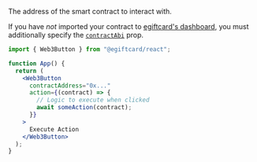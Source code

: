 The address of the smart contract to interact with.

If you have _not_ imported your contract to [egiftcard's dashboard](https://egiftcard.cc/dashboard), you must additionally specify the [`contractAbi`](#contractabi-optional) prop.

```jsx
import { Web3Button } from "@egiftcard/react";

function App() {
  return (
    <Web3Button
      contractAddress="0x..."
      action={(contract) => {
        // Logic to execute when clicked
        await someAction(contract);
      }}
    >
      Execute Action
    </Web3Button>
  );
}
```
